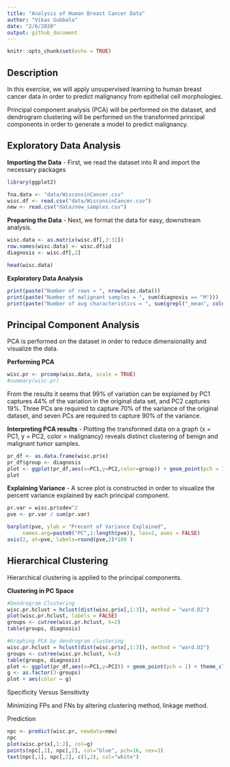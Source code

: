 ```yaml
---
title: "Analysis of Human Breast Cancer Data"
author: "Vikas Gubbala"
date: "2/6/2020"
output: github_document
---
```


```r
knitr::opts_chunk$set(echo = TRUE)
```


## Description

In this exercise, we will apply unsupervised learning to human breast cancer data in order to predict malignancy from epithelial cell morphologies.

Principal component analysis (PCA) will be performed on the dataset, and dendrogram clustering will be performed on the transformed principal components in order to generate a model to predict malignancy.

## Exploratory Data Analysis

**Importing the Data** - First, we read the dataset into R and import the necessary packages
```r
library(ggplot2)

fna.data <- "data/WisconsinCancer.csv"
wisc.df <- read.csv("data/WisconsinCancer.csv")
new <- read.csv("data/new_samples.csv")
```

**Preparing the Data** - Next, we format the data for easy, downstream analysis.
```r
wisc.data <- as.matrix(wisc.df[,3:32])
row.names(wisc.data) <- wisc.df$id
diagnosis <- wisc.df[,2]

head(wisc.data)
```

**Exploratory Data Analysis**
```r
print(paste("Number of rows = ", nrow(wisc.data)))
print(paste("Number of malignant samples = ", sum(diagnosis == "M")))
print(paste("Number of avg characteristics = ", sum(grepl("_mean", colnames(wisc.data)))))
```

## Principal Component Analysis

PCA is performed on the dataset in order to reduce dimensionality and visualize the data.

**Performing PCA**
```r
wisc.pr <- prcomp(wisc.data, scale = TRUE)
#summary(wisc.pr)
```
From the results it seems that 99% of variation can be explained by PC1 captures 44% of the variation in the original data set, and PC2 captures 19%. Three PCs are required to capture 70% of the variance of the original dataset, and seven PCs are required to capture 90% of the variance. 


**Interpreting PCA results** - Plotting the transformed data on a graph (x = PC1,  y = PC2, color = malignancy) reveals distinct clustering of benign and malignant tumor samples.
```r
pr_df <- as.data.frame(wisc.pr$x)
pr_df$group <- diagnosis
plot <- ggplot(pr_df,aes(x=PC1,y=PC2,color=group)) + geom_point(pch = 1) + theme_classic() + scale_colour_discrete(name = "Diagnosis", breaks = c("B", "M"), labels = c("Benign", "Malignant"))
plot
```

**Explaining Variance** - A scree plot is constructed in order to visualize the percent variance explained by each principal component.
```r
pr.var = wisc.pr$sdev^2
pve <- pr.var / sum(pr.var)

barplot(pve, ylab = "Precent of Variance Explained",
     names.arg=paste0("PC",1:length(pve)), las=2, axes = FALSE)
axis(2, at=pve, labels=round(pve,2)*100 )
```

## Hierarchical Clustering

Hierarchical clustering is applied to the principal components.

**Clustering in PC Space**

```r
#Dendrogram Clustering
wisc.pr.hclust = hclust(dist(wisc.pr$x[,1:3]), method = "ward.D2")
plot(wisc.pr.hclust, labels = FALSE)
groups <- cutree(wisc.pr.hclust, k=2)
table(groups, diagnosis)
```

```r
#Graphing PCA by dendrogram clustering
wisc.pr.hclust = hclust(dist(wisc.pr$x[,1:3]), method = "ward.D2")
groups <- cutree(wisc.pr.hclust, k=2)
table(groups, diagnosis)
plot <- ggplot(pr_df,aes(x=PC1,y=PC2)) + geom_point(pch = 1) + theme_classic() + scale_colour_discrete(name = "Diagnosis", breaks = c("B", "M"), labels = c("Benign", "Malignant"))
g <- as.factor(3-groups)
plot + aes(color = g)
```

Specificity Versus Sensitivity

Minimizing FPs and FNs by altering clustering method, linkage method.

Prediction

```r
npc <- predict(wisc.pr, newdata=new)
npc
plot(wisc.pr$x[,1:2], col=g)
points(npc[,1], npc[,2], col="blue", pch=16, cex=3)
text(npc[,1], npc[,2], c(1,2), col="white")
```


